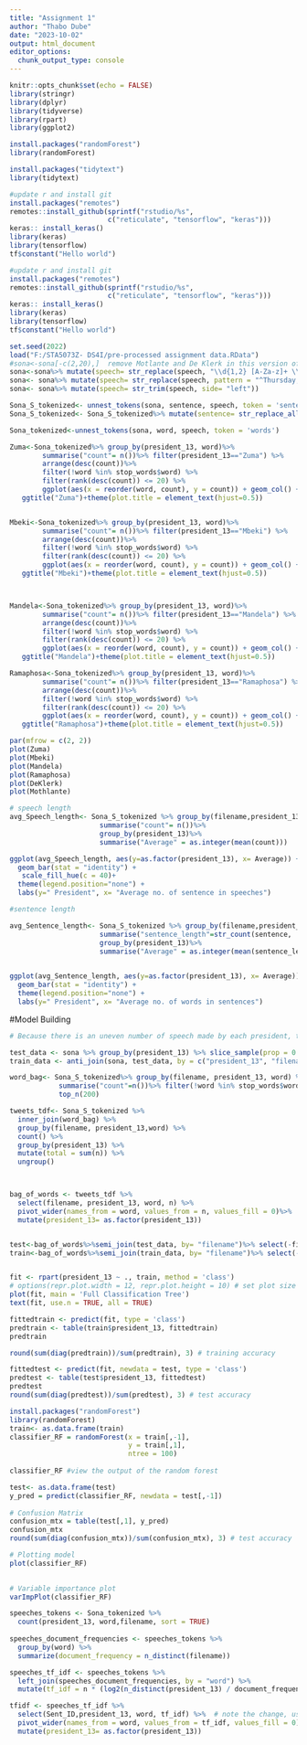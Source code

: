 ```yaml
---
title: "Assignment 1"
author: "Thabo Dube"
date: "2023-10-02"
output: html_document
editor_options: 
  chunk_output_type: console
---
```


```r
knitr::opts_chunk$set(echo = FALSE)
library(stringr)
library(dplyr)
library(tidyverse)
library(rpart)
library(ggplot2)

install.packages("randomForest")
library(randomForest)

install.packages("tidytext")
library(tidytext)

#update r and install git
install.packages("remotes")
remotes::install_github(sprintf("rstudio/%s",
                        c("reticulate", "tensorflow", "keras")))
keras:: install_keras()
library(keras)
library(tensorflow)
tf$constant("Hello world")
```

```r
#update r and install git
install.packages("remotes")
remotes::install_github(sprintf("rstudio/%s",
                        c("reticulate", "tensorflow", "keras")))
keras:: install_keras()
library(keras)
library(tensorflow)
tf$constant("Hello world")
```


```r
set.seed(2022)
load("F:/STA5073Z- DS4I/pre-processed assignment data.RData")
#sona<-sona[-c(2,20),]  remove Motlante and De Klerk in this version of data split
sona<-sona%>% mutate(speech= str_replace(speech, "\\d{1,2} [A-Za-z]+ \\d{4}", "")) # Remove dates at the start of the speech
sona<- sona%>% mutate(speech= str_replace(speech, pattern = "^Thursday, ", replacement = ""))# remove dates on 2 remaining Ramaphosa speeches 
sona<- sona%>% mutate(speech= str_trim(speech, side= "left"))

Sona_S_tokenized<- unnest_tokens(sona, sentence, speech, token = 'sentences') 
Sona_S_tokenized<- Sona_S_tokenized%>% mutate(sentence= str_replace_all(sentence, "[[:punct:]]", ""))

```


```r

Sona_tokenized<-unnest_tokens(sona, word, speech, token = 'words') 

Zuma<-Sona_tokenized%>% group_by(president_13, word)%>% 
        summarise("count"= n())%>% filter(president_13=="Zuma") %>%
        arrange(desc(count))%>%
        filter(!word %in% stop_words$word) %>%
        filter(rank(desc(count)) <= 20) %>%
        ggplot(aes(x = reorder(word, count), y = count)) + geom_col() + coord_flip() + xlab('Top 20 words used')+
   ggtitle("Zuma")+theme(plot.title = element_text(hjust=0.5))


Mbeki<-Sona_tokenized%>% group_by(president_13, word)%>% 
        summarise("count"= n())%>% filter(president_13=="Mbeki") %>%
        arrange(desc(count))%>%
        filter(!word %in% stop_words$word) %>%
        filter(rank(desc(count)) <= 20) %>%
        ggplot(aes(x = reorder(word, count), y = count)) + geom_col() + coord_flip() + xlab('Top 20 words used')+
   ggtitle("Mbeki")+theme(plot.title = element_text(hjust=0.5))



Mandela<-Sona_tokenized%>% group_by(president_13, word)%>% 
        summarise("count"= n())%>% filter(president_13=="Mandela") %>%
        arrange(desc(count))%>%
        filter(!word %in% stop_words$word) %>%
        filter(rank(desc(count)) <= 20) %>%
        ggplot(aes(x = reorder(word, count), y = count)) + geom_col() + coord_flip() + xlab('Top 20 words used')+
   ggtitle("Mandela")+theme(plot.title = element_text(hjust=0.5))

Ramaphosa<-Sona_tokenized%>% group_by(president_13, word)%>% 
        summarise("count"= n())%>% filter(president_13=="Ramaphosa") %>%
        arrange(desc(count))%>%
        filter(!word %in% stop_words$word) %>%
        filter(rank(desc(count)) <= 20) %>%
        ggplot(aes(x = reorder(word, count), y = count)) + geom_col() + coord_flip() + xlab('Top 20 words used')+
   ggtitle("Ramaphosa")+theme(plot.title = element_text(hjust=0.5))

```

```r

par(mfrow = c(2, 2))
plot(Zuma)
plot(Mbeki)
plot(Mandela)
plot(Ramaphosa)
plot(DeKlerk)
plot(Mothlante)
```

```r
# speech length
avg_Speech_length<- Sona_S_tokenized %>% group_by(filename,president_13)%>%
                      summarise("count"= n())%>%
                      group_by(president_13)%>%
                      summarise("Average" = as.integer(mean(count)))

ggplot(avg_Speech_length, aes(y=as.factor(president_13), x= Average)) + 
  geom_bar(stat = "identity") +
   scale_fill_hue(c = 40)+
  theme(legend.position="none") + 
  labs(y=" President", x= "Average no. of sentence in speeches")


```


```r
#sentence length

avg_Sentence_length<- Sona_S_tokenized %>% group_by(filename,president_13)%>%
                      summarise("sentence_length"=str_count(sentence, '\\w+'))%>%
                      group_by(president_13)%>%
                      summarise("Average" = as.integer(mean(sentence_length)))
                   

ggplot(avg_Sentence_length, aes(y=as.factor(president_13), x= Average)) + 
  geom_bar(stat = "identity") +
  theme(legend.position="none") + 
  labs(y=" President", x= "Average no. of words in sentences")
```

#Model Building

```r
# Because there is an uneven number of speech made by each president, the test and training are sampled proportionally to each presidents total number of speeches

test_data <- sona %>% group_by(president_13) %>% slice_sample(prop = 0.3) %>% ungroup()
train_data <- anti_join(sona, test_data, by = c("president_13", "filename"))


```


```r


word_bag<- Sona_S_tokenized%>% group_by(filename, president_13, word) %>% 
            summarise("count"=n())%>% filter(!word %in% stop_words$word)%>%
            top_n(200)

tweets_tdf<- Sona_S_tokenized %>%
  inner_join(word_bag) %>%
  group_by(filename, president_13,word) %>%
  count() %>%  
  group_by(president_13) %>%
  mutate(total = sum(n)) %>%
  ungroup()



bag_of_words <- tweets_tdf %>% 
  select(filename, president_13, word, n) %>% 
  pivot_wider(names_from = word, values_from = n, values_fill = 0)%>%
  mutate(president_13= as.factor(president_13))


test<-bag_of_words%>%semi_join(test_data, by= "filename")%>% select(-filename)
train<-bag_of_words%>%semi_join(train_data, by= "filename")%>% select(-filename)



```


```r

fit <- rpart(president_13 ~ ., train, method = 'class')
# options(repr.plot.width = 12, repr.plot.height = 10) # set plot size in the notebook
plot(fit, main = 'Full Classification Tree')
text(fit, use.n = TRUE, all = TRUE)
```

```r
fittedtrain <- predict(fit, type = 'class')
predtrain <- table(train$president_13, fittedtrain)
predtrain

round(sum(diag(predtrain))/sum(predtrain), 3) # training accuracy

fittedtest <- predict(fit, newdata = test, type = 'class')
predtest <- table(test$president_13, fittedtest)
predtest
round(sum(diag(predtest))/sum(predtest), 3) # test accuracy
```

```r

install.packages("randomForest")
library(randomForest)
train<- as.data.frame(train)
classifier_RF = randomForest(x = train[,-1], 
                             y = train[,1], 
                             ntree = 100) 
  
classifier_RF #view the output of the random forest

test<- as.data.frame(test)
y_pred = predict(classifier_RF, newdata = test[,-1]) 
  
# Confusion Matrix 
confusion_mtx = table(test[,1], y_pred) 
confusion_mtx 
round(sum(diag(confusion_mtx))/sum(confusion_mtx), 3) # test accuracy

# Plotting model 
plot(classifier_RF) 
  

# Variable importance plot 
varImpPlot(classifier_RF) 
```


```r

speeches_tokens <- Sona_tokenized %>%
  count(president_13, word,filename, sort = TRUE)
 
speeches_document_frequencies <- speeches_tokens %>%
  group_by(word) %>%
  summarize(document_frequency = n_distinct(filename))

speeches_tf_idf <- speeches_tokens %>%
  left_join(speeches_document_frequencies, by = "word") %>%
  mutate(tf_idf = n * (log2(n_distinct(president_13) / document_frequency)))


```



```r
tfidf <- speeches_tf_idf %>% 
  select(Sent_ID,president_13, word, tf_idf) %>%  # note the change, using tf-idf
  pivot_wider(names_from = word, values_from = tf_idf, values_fill = 0)%>%
  mutate(president_13= as.factor(president_13))

```







